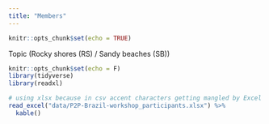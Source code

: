 ```yaml
---
title: "Members"
---
```


```r
knitr::opts_chunk$set(echo = TRUE)
```

Topic (Rocky shores (RS) / Sandy beaches (SB))

```r
knitr::opts_chunk$set(echo = F)
library(tidyverse)
library(readxl)
```

```r
# using xlsx because in csv accent characters getting mangled by Excel
read_excel("data/P2P-Brazil-workshop_participants.xlsx") %>%
  kable()
```

